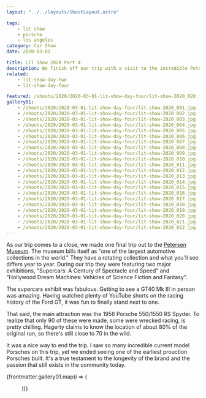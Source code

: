 ```yaml
---
layout: "../../layouts/ShootLayout.astro"

tags:
    - lit show
    - porsche
    - los angeles
category: Car Show
date: 2020-03-01

title: LIT Show 2020 Part 4
description: We finish off our trip with a visit to the incredible Petersen Museum to see an original 550 Spyder.
related:
    - lit-show-day-two
    - lit-show-day-four

featured: /shoots/2020/2020-03-01-lit-show-day-four/lit-show-2020_020.jpg
gallery01:
    - /shoots/2020/2020-03-01-lit-show-day-four/lit-show-2020_001.jpg
    - /shoots/2020/2020-03-01-lit-show-day-four/lit-show-2020_002.jpg
    - /shoots/2020/2020-03-01-lit-show-day-four/lit-show-2020_003.jpg
    - /shoots/2020/2020-03-01-lit-show-day-four/lit-show-2020_004.jpg
    - /shoots/2020/2020-03-01-lit-show-day-four/lit-show-2020_005.jpg
    - /shoots/2020/2020-03-01-lit-show-day-four/lit-show-2020_006.jpg
    - /shoots/2020/2020-03-01-lit-show-day-four/lit-show-2020_007.jpg
    - /shoots/2020/2020-03-01-lit-show-day-four/lit-show-2020_008.jpg
    - /shoots/2020/2020-03-01-lit-show-day-four/lit-show-2020_009.jpg
    - /shoots/2020/2020-03-01-lit-show-day-four/lit-show-2020_010.jpg
    - /shoots/2020/2020-03-01-lit-show-day-four/lit-show-2020_011.jpg
    - /shoots/2020/2020-03-01-lit-show-day-four/lit-show-2020_012.jpg
    - /shoots/2020/2020-03-01-lit-show-day-four/lit-show-2020_013.jpg
    - /shoots/2020/2020-03-01-lit-show-day-four/lit-show-2020_014.jpg
    - /shoots/2020/2020-03-01-lit-show-day-four/lit-show-2020_015.jpg
    - /shoots/2020/2020-03-01-lit-show-day-four/lit-show-2020_016.jpg
    - /shoots/2020/2020-03-01-lit-show-day-four/lit-show-2020_017.jpg
    - /shoots/2020/2020-03-01-lit-show-day-four/lit-show-2020_018.jpg
    - /shoots/2020/2020-03-01-lit-show-day-four/lit-show-2020_019.jpg
    - /shoots/2020/2020-03-01-lit-show-day-four/lit-show-2020_020.jpg
    - /shoots/2020/2020-03-01-lit-show-day-four/lit-show-2020_021.jpg
    - /shoots/2020/2020-03-01-lit-show-day-four/lit-show-2020_022.jpg
---
```



As our trip comes to a close, we made one final trip out to the [Petersen Museum](https://www.petersen.org/). The museum bills itself as "one of the largest automotive collections in the world." They have a rotating collection and what you'll see differs year to year. During our trip they were featuring two major exhibitions, "Supercars: A Century of Spectacle and Speed" and "Hollywood Dream Machines: Vehicles of Science Fiction and Fantasy".

The supercars exhibit was fabulous. Getting to see a GT40 Mk III in person was amazing. Having watched plenty of YouTube shorts on the racing history of the Ford GT, it was fun to finally stand next to one.

That said, the main attraction was the 1956 Porsche 550/1550 RS Spyder. To realize that only 90 of these were made, some were wrecked racing, is pretty chilling. Hagerty claims to know the location of about 80% of the original run, so there's still close to 70 in the wild.

It was a nice way to end the trip. I saw so many incredible current model Porsches on this trip, yet we ended seeing one of the earliest prouction Porsches built. It's a true testament to the longevity of the brand and the passion that still exists in the community today.

{frontmatter.gallery01.map(i => (<Figure src={i} />))}
